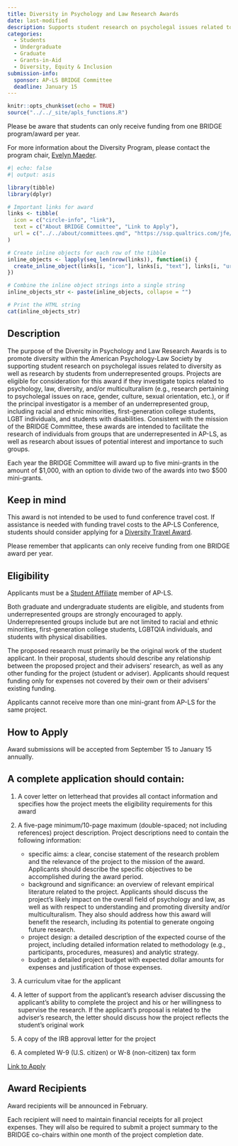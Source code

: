 ```yaml
---
title: Diversity in Psychology and Law Research Awards
date: last-modified
description: Supports student research on psycholegal issues related to diversity or conducted by individuals from underrepresented groups. 
categories: 
  - Students
  - Undergraduate
  - Graduate
  - Grants-in-Aid
  - Diversity, Equity & Inclusion
submission-info:
  sponsor: AP-LS BRIDGE Committee
  deadline: January 15
---
```


```r
knitr::opts_chunk$set(echo = TRUE)
source("../../_site/apls_functions.R")
```

::: vspace
:::

::: callout-note
Please be aware that students can only receive funding from one BRIDGE program/award per year.

For more information about the Diversity Program, please contact the program chair, [Evelyn Maeder](evelyn.maeder@carleton.ca).
```r
#| echo: false
#| output: asis

library(tibble)
library(dplyr)

# Important links for award
links <- tibble(
  icon = c("circle-info", "link"),
  text = c("About BRIDGE Committee", "Link to Apply"),
  url = c("../../about/committees.qmd", "https://ssp.qualtrics.com/jfe/form/SV_ePbaazCXWwNreZ0")
)

# Create inline objects for each row of the tibble
inline_objects <- lapply(seq_len(nrow(links)), function(i) {
  create_inline_object(links[i, "icon"], links[i, "text"], links[i, "url"])
})

# Combine the inline object strings into a single string
inline_objects_str <- paste(inline_objects, collapse = "")

# Print the HTML string
cat(inline_objects_str)
```
:::

::: vspace
:::

:::{.panel-tabset}
## Description

The purpose of the Diversity in Psychology and Law Research Awards is to promote diversity within the American Psychology-Law Society by supporting student research on psycholegal issues related to diversity as well as research by students from underrepresented groups. Projects are eligible for consideration for this award if they investigate topics related to psychology, law, diversity, and/or multiculturalism (e.g., research pertaining to psycholegal issues on race, gender, culture, sexual orientation, etc.), or if the principal investigator is a member of an underrepresented group, including racial and ethnic minorities, first-generation college students, LGBT individuals, and students with disabilities. Consistent with the mission of the BRIDGE Committee, these awards are intended to facilitate the research of individuals from groups that are underrepresented in AP-LS, as well as research about issues of potential interest and importance to such groups. 

Each year the BRIDGE Committee will award up to five mini-grants in the amount of $1,000, with an option to divide two of the awards into two $500 mini-grants.

:::{.callout-caution}
## Keep in mind
This award is not intended to be used to fund conference travel cost. If assistance is needed with funding travel costs to the AP-LS Conference, students should consider applying for a [Diversity Travel Award]("../awards/diversitytravelaward.qmd"). 

Please remember that applicants can only receive funding from one BRIDGE award per year. 
:::

## Eligibility

Applicants must be a [Student Affiliate]("../../membership/membership.qmd") member of AP-LS. 

Both graduate and undergraduate students are eligible, and students from underrepresented groups are strongly encouraged to apply. Underrepresented groups include but are not limited to racial and ethnic minorities, first-generation college students, LGBTQIA individuals, and students with physical disabilities.

The proposed research must primarily be the original work of the student applicant. In their proposal, students should describe any relationship between the proposed project and their advisers' research, as well as any other funding for the project (student or adviser). Applicants should request funding only for expenses not covered by their own or their advisers' existing funding. 

Applicants cannot receive more than one mini-grant from AP-LS for the same project.

## How to Apply

Award submissions will be accepted from September 15 to January 15 annually.

::: callout-tip
## A complete application should contain:

1.  A cover letter on letterhead that provides all contact information and specifies how the project meets the eligibility requirements for this award

2.  A five-page minimum/10-page maximum (double-spaced; not including references) project description. Project descriptions need to contain the following information:

    -   specific aims: a clear, concise statement of the research problem and the relevance of the project to the mission of the award. Applicants should describe the specific objectives to be accomplished during the award period.
    -   background and significance: an overview of relevant empirical literature related to the project. Applicants should discuss the project's likely impact on the overall field of psychology and law, as well as with respect to understanding and promoting diversity and/or multiculturalism. They also should address how this award will benefit the research, including its potential to generate ongoing future research.
    -   project design: a detailed description of the expected course of the project, including detailed information related to methodology (e.g., participants, procedures, measures) and analytic strategy.
    -   budget: a detailed project budget with expected dollar amounts for expenses and justification of those expenses.

3. A curriculum vitae for the applicant

4. A letter of support from the applicant's research adviser discussing the applicant's ability to complete the project and his or her willingness to supervise the research. If the applicant's proposal is related to the adviser's research, the letter should discuss how the project reflects the student's original work

5. A copy of the IRB approval letter for the project

6. A completed W-9 (U.S. citizen) or W-8 (non-citizen) tax form
:::

<a class="btn btn-primary" href="https://ssp.qualtrics.com/jfe/form/SV_ePbaazCXWwNreZ0" role="button">Link to Apply</a>

## Award Recipients

Award recipients will be announced in February. 

Each recipient will need to maintain financial receipts for all project expenses. They will also be required to submit a project summary to the BRIDGE co-chairs within one month of the project completion date.

:::


